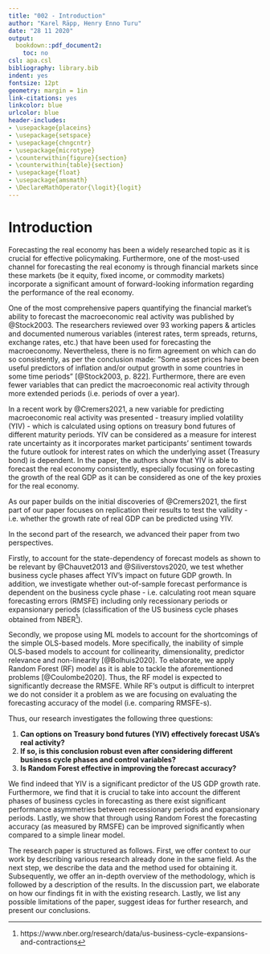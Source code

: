 ```yaml
---
title: "002 - Introduction"
author: "Karel Räpp, Henry Enno Turu"
date: "28 11 2020"
output: 
  bookdown::pdf_document2:
    toc: no
csl: apa.csl
bibliography: library.bib
indent: yes
fontsize: 12pt
geometry: margin = 1in
link-citations: yes
linkcolor: blue
urlcolor: blue
header-includes:
- \usepackage{placeins}
- \usepackage{setspace}
- \usepackage{chngcntr}
- \usepackage{microtype}
- \counterwithin{figure}{section}
- \counterwithin{table}{section}
- \usepackage{float}
- \usepackage{amsmath}
- \DeclareMathOperator{\logit}{logit}
---
```




\linespread{1.6}\selectfont

# Introduction


Forecasting the real economy has been a widely researched topic as it is crucial for effective policymaking. Furthermore, one of the most-used channel for forecasting the real economy is through financial markets since these markets (be it equity, fixed income, or commodity markets) incorporate a significant amount of forward-looking information regarding the performance of the real economy.
  
One of the most comprehensive papers quantifying the financial market's ability to forecast the macroeconomic real activity was published by @Stock2003. The researchers reviewed over 93 working papers & articles and documented numerous variables (interest rates, term spreads, returns, exchange rates, etc.) that have been used for forecasting the macroeconomy. Nevertheless, there is no firm agreement on which can do so consistently, as per the conclusion made: ”Some asset prices have been useful predictors of inflation and/or output growth in some countries in some time periods” [@Stock2003, p. 822]. Furthermore, there are even fewer variables that can predict the macroeconomic real activity through more extended periods (i.e. periods of over a year). 

In a recent work by @Cremers2021, a new variable for predicting macroeconomic real activity was presented - treasury implied volatility (YIV) - which is calculated using options on treasury bond futures of different maturity periods. YIV can be considered as a measure for interest rate uncertainty as it incorporates market participants' sentiment towards the future outlook for interest rates on which the underlying asset (Treasury bond) is dependent. In the paper, the authors show that YIV is able to forecast the real economy consistently, especially focusing on forecasting the growth of the real GDP as it can be considered as one of the key proxies for the real economy.


As our paper builds on the initial discoveries of @Cremers2021, the first part of our paper focuses on replication their results to test the validity - i.e. whether the growth rate of real GDP can be predicted using YIV.

In the second part of the research, we advanced their paper from two perspectives.

Firstly, to account for the state-dependency of forecast models as shown to be relevant by @Chauvet2013 and @Siliverstovs2020, we test whether business cycle phases affect YIV's impact on future GDP growth. In addition, we investigate whether out-of-sample forecast performance is dependent on the business cycle phase - i.e. calculating root mean square forecasting errors (RMSFE) including only recessionary periods or expansionary periods (classification of the US business cycle phases obtained from NBER^[https://www.nber.org/research/data/us-business-cycle-expansions-and-contractions]).

Secondly, we propose using ML models to account for the shortcomings of the simple OLS-based models. More specifically, the inability of simple OLS-based models to account for collinearity, dimensionality, predictor relevance and non-linearity [@Bolhuis2020]. To elaborate, we apply Random Forest (RF) model as it is able to tackle the aforementioned problems [@Coulombe2020]. Thus, the RF model is expected to significantly decrease the RMSFE. While RF's output is difficult to interpret we do not consider it a problem as we are focusing on evaluating the forecasting accuracy of the model (i.e. comparing RMSFE-s).
  
Thus, our research investigates the following three questions:

1. **Can options on Treasury bond futures (YIV) effectively forecast USA's real activity?**
2. **If so, is this conclusion robust even after considering different business cycle phases and control variables?**
3. **Is Random Forest effective in improving the forecast accuracy?**

We find indeed that YIV is a significant predictor of the US GDP growth rate. Furthermore, we find that it is crucial to take into account the different phases of business cycles in forecasting as there exist significant performance asymmetries between recessionary periods and expansionary periods. Lastly, we show that through using Random Forest the forecasting accuracy (as measured by RMSFE) can be improved significantly when compared to a simple linear model.

The research paper is structured as follows. First, we offer context to our work by describing various research already done in the same field. As the next step, we describe the data and the method used for obtaining it. Subsequently, we offer an in-depth overview of the methodology, which is followed by a description of the results. In the discussion part, we elaborate on how our findings fit in with the existing research. Lastly, we list any possible limitations of the paper, suggest ideas for further research, and present our conclusions. 



